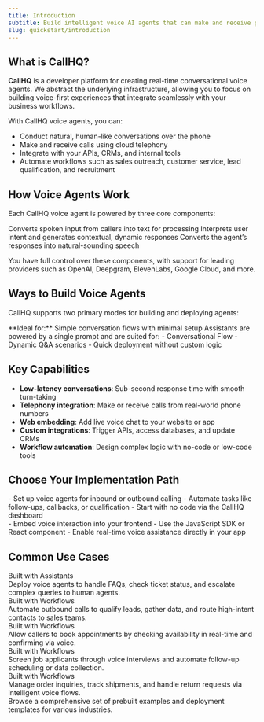 ```yaml
---
title: Introduction
subtitle: Build intelligent voice AI agents that can make and receive phone calls
slug: quickstart/introduction
---
```


## What is CallHQ?

**CallHQ** is a developer platform for creating real-time conversational voice agents. We abstract the underlying infrastructure, allowing you to focus on building voice-first experiences that integrate seamlessly with your business workflows.

With CallHQ voice agents, you can:
- Conduct natural, human-like conversations over the phone
- Make and receive calls using cloud telephony
- Integrate with your APIs, CRMs, and internal tools
- Automate workflows such as sales outreach, customer service, lead qualification, and recruitment

## How Voice Agents Work

Each CallHQ voice agent is powered by three core components:

<CardGroup cols={3}>
  <Card title="Speech-to-Text" icon="microphone" iconType="solid">
    Converts spoken input from callers into text for processing
  </Card>
  <Card title="Language Model" icon="brain" iconType="solid">
    Interprets user intent and generates contextual, dynamic responses
  </Card>
  <Card title="Text-to-Speech" icon="volume-high" iconType="solid">
    Converts the agent’s responses into natural-sounding speech
  </Card>
</CardGroup>

You have full control over these components, with support for leading providers such as OpenAI, Deepgram, ElevenLabs, Google Cloud, and more.

## Ways to Build Voice Agents

CallHQ supports two primary modes for building and deploying agents:

<CardGroup cols={1}>
  <Card 
    title="Assistants" 
    icon="robot" 
    iconType="solid"
    href="/assistants/system-prompts"
  >
    <div className='absolute top-4 right-4'>
      <Icon icon="arrow-up-right-from-square" />
    </div>
    **Ideal for:** Simple conversation flows with minimal setup  
    Assistants are powered by a single prompt and are suited for:
    - Conversational Flow
    - Dynamic Q&A scenarios
    - Quick deployment without custom logic
  </Card>

</CardGroup>

## Key Capabilities

- **Low-latency conversations**: Sub-second response time with smooth turn-taking  
- **Telephony integration**: Make or receive calls from real-world phone numbers  
- **Web embedding**: Add live voice chat to your website or app  
- **Custom integrations**: Trigger APIs, access databases, and update CRMs  
- **Workflow automation**: Design complex logic with no-code or low-code tools  

## Choose Your Implementation Path

<CardGroup cols={2}>
  <Card
    title="Phone Call Integration"
    icon="phone"
    iconType="solid"
    href="/quickstart/phone"
  >
    <div className='absolute top-4 right-4'>
      <Icon icon="arrow-up-right-from-square" />
    </div>
    - Set up voice agents for inbound or outbound calling  
    - Automate tasks like follow-ups, callbacks, or qualification  
    - Start with no code via the CallHQ dashboard
  </Card>
  <Card
    title="Website Integration"
    icon="browser"
    iconType="solid"
    href="/quickstart/web"
  >
    <div className='absolute top-4 right-4'>
      <Icon icon="arrow-up-right-from-square" />
    </div>
    - Embed voice interaction into your frontend  
    - Use the JavaScript SDK or React component  
    - Enable real-time voice assistance directly in your app
  </Card>
</CardGroup>

## Common Use Cases

<CardGroup cols={3}>
  <Card 
    title="Customer Support Automation" 
    icon="headset" 
    iconType="solid"
    href="/assistants/examples/inbound-support"
  >
    <div className='absolute top-4 right-4'>
      <Icon icon="arrow-up-right-from-square" />
    </div>
    <div className="vapi-badge vapi-badge-assistant">Built with Assistants</div>
    Deploy voice agents to handle FAQs, check ticket status, and escalate complex queries to human agents.
  </Card>
  <Card 
    title="Sales & Lead Qualification" 
    icon="phone-office" 
    iconType="solid"
    href="/workflows/examples/lead-qualification"
  >
    <div className='absolute top-4 right-4'>
      <Icon icon="arrow-up-right-from-square" />
    </div>
    <div className="vapi-badge vapi-badge-workflow">Built with Workflows</div>
    Automate outbound calls to qualify leads, gather data, and route high-intent contacts to sales teams.
  </Card>
  <Card 
    title="Appointment Scheduling" 
    icon="calendar-check" 
    iconType="solid"
    href="/workflows/examples/appointment-scheduling"
  >
    <div className='absolute top-4 right-4'>
      <Icon icon="arrow-up-right-from-square" />
    </div>
    <div className="vapi-badge vapi-badge-workflow">Built with Workflows</div>
    Allow callers to book appointments by checking availability in real-time and confirming via voice.
  </Card>
  <Card 
    title="Recruitment & Screening" 
    icon="briefcase" 
    iconType="solid"
    href="/workflows/examples/recruitment"
  >
    <div className='absolute top-4 right-4'>
      <Icon icon="arrow-up-right-from-square" />
    </div>
    <div className="vapi-badge vapi-badge-workflow">Built with Workflows</div>
    Screen job applicants through voice interviews and automate follow-up scheduling or data collection.
  </Card>
  <Card 
    title="E-commerce Support" 
    icon="shopping-cart" 
    iconType="solid"
    href="/workflows/examples/ecommerce"
  >
    <div className='absolute top-4 right-4'>
      <Icon icon="arrow-up-right-from-square" />
    </div>
    <div className="vapi-badge vapi-badge-workflow">Built with Workflows</div>
    Manage order inquiries, track shipments, and handle return requests via intelligent voice flows.
  </Card>
  <Card 
    title="Explore All Use Cases" 
    icon="book" 
    iconType="solid" 
    href="/examples"
  >
    <div className='absolute top-4 right-4'>
      <Icon icon="arrow-up-right-from-square" />
    </div>
    Browse a comprehensive set of prebuilt examples and deployment templates for various industries.
  </Card>
</CardGroup>